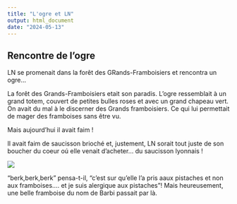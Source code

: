 ```yaml
---
title: "L'ogre et LN"
output: html_document
date: "2024-05-13"
---
```


## Rencontre de  l'ogre
LN se promenait dans la forêt des GRands-Framboisiers et rencontra un ogre...

La forêt des Grands-Framboisiers etait son paradis.
L'ogre ressemblait à  un grand totem, couvert de petites bulles roses et avec un grand chapeau vert. On avait du mal à le discerner des Grands framboisiers. Ce qui lui permettait de mager des framboises sans être vu.

Mais aujourd'hui il avait faim !

Il avait faim de saucisson brioché et, justement, LN sorait tout juste de son boucher du coeur oú elle venait d'acheter... du saucisson lyonnais !
 
![]("/images/OgreFramboise.png")

"berk,berk,berk " pensa-t-il, "c'est sur qu'elle l'a pris aaux pistaches et non aux framboises.... et je suis alergique aux pistaches"!
Mais heureusement, une belle framboise du nom de Barbi passait par là.